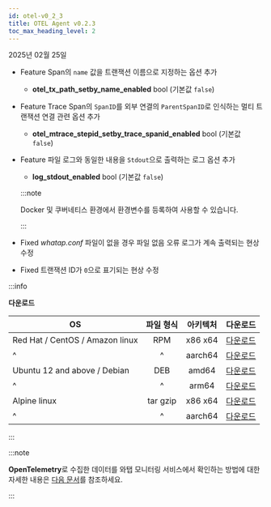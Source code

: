 ```yaml
---
id: otel-v0_2_3
title: OTEL Agent v0.2.3
toc_max_heading_level: 2
---
```


2025년 02월 25일

* <Status priority='1'>Feature</Status> Span의 `name` 값을 트랜잭션 이름으로 지정하는 옵션 추가

  * **otel_tx_path_setby_name_enabled** <span class='type'>bool</span> (기본값 `false`)

* <Status priority='1'>Feature</Status> Trace Span의 `SpanID`를 외부 연결의 `ParentSpanID`로 인식하는 멀티 트랜잭션 연결 관련 옵션 추가

  * **otel_mtrace_stepid_setby_trace_spanid_enabled** <span class='type'>bool</span> (기본값 `false`)

* <Status priority='1'>Feature</Status> 파일 로그와 동일한 내용을 `Stdout`으로 출력하는 로그 옵션 추가 

  * **log_stdout_enabled** <span class='type'>bool</span> (기본값 `false`)

  :::note 

  Docker 및 쿠버네티스 환경에서 환경변수를 등록하여 사용할 수 있습니다. 
  
  :::

* <Status priority='0'>Fixed</Status> *whatap.conf* 파일이 없을 경우 파일 없음 오류 로그가 계속 출력되는 현상 수정

* <Status priority='0'>Fixed</Status> 트랜잭션 ID가 `0`으로 표기되는 현상 수정

:::info

**다운로드**

| OS | 파일 형식 | 아키텍처 | 다운로드 |
| - | :-: | :-: | :-: |
| Red Hat / CentOS / Amazon linux | RPM | x86 x64 | [다운로드](http://repo.whatap.io/centos/6/x86_64/whatap-otel-0.2-3.x86_64.rpm) |
| \^ | \^ | aarch64 | [다운로드](http://repo.whatap.io/centos/7/aarch64/whatap-otel-0.2-3.aarch64.rpm) |
| Ubuntu 12 and above / Debian | DEB | amd64 | [다운로드](http://repo.whatap.io/debian/unstable/whatap-otel_0.2.3_amd64.deb) |
| \^ | \^ | arm64 | [다운로드](http://repo.whatap.io/debian/unstable/whatap-otel_0.2.3_arm64.deb) |
| Alpine linux | tar gzip | x86 x64 | [다운로드](http://repo.whatap.io/alpine/x86_64/whatap-otel-0.2.3.tar.gz) |
| \^ | \^ | aarch64 | [다운로드](http://repo.whatap.io/alpine/aarch64/whatap-otel-0.2.3.tar.gz) |

:::

:::note

**OpenTelemetry**로 수집한 데이터를 와탭 모니터링 서비스에서 확인하는 방법에 대한 자세한 내용은 [다음 문서](../../opentelemetry/introduction)를 참조하세요.

:::